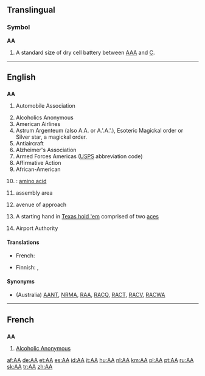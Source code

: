 {{wikipedia}}
{{also|Appendix:Variations of "aa"}}
==Translingual==
{{rft|fragment=AAA_.2F_AA}}

===Symbol===
'''AA'''

# A standard size of dry cell battery between [[AAA]] and [[C]].

----

==English==

==={{initialism}}===
'''AA'''

# {{British}} Automobile Association
# Alcoholics Anonymous
# American Airlines
# Astrum Argenteum (also A.A. or A.'.A.'.), Esoteric Magickal order or Silver star, a magickal order.
# Antiaircraft
# Alzheimer's Association
# Armed Forces Americas ([[USPS]] abbreviation code)
# Affirmative Action
# African-American
# {{chemistry}}: [[amino acid]]
# {{military}} assembly area
# {{military}} avenue of approach
# {{poker}} A starting hand in [[Texas hold 'em]] comprised of two [[ace]]s
# {{India}} Airport Authority

====Translations====

{{trans-top|Alcoholics Anonymous}}
{{trans-mid}}
* French: {{t-|fr|AA|m|p}}
{{trans-bottom}}

{{trans-top|American Airlines}}
{{trans-mid}}
{{trans-bottom}}

{{trans-top|Esoteric Magickal order Astrum Argenteum, or Silver star, a magickal order}}
{{trans-mid}}
{{trans-bottom}}

{{trans-top|Antiaircraft}}
* Finnish: {{t+|fi|IT}}, {{t+|fi|it}}
{{trans-mid}}
{{trans-bottom}}

{{trans-top|Alzheimer's Association}}
{{trans-mid}}
{{trans-bottom}}

{{trans-top|Armed Forces Americas}}
{{trans-mid}}
{{trans-bottom}}

{{trans-top|Affirmative Action}}
{{trans-mid}}
{{trans-bottom}}

{{trans-top|African-American}}
{{trans-mid}}
{{trans-bottom}}

====Synonyms====
* {{sense|Automobile Association}} (Australia) [[AANT]], [[NRMA]], [[RAA]], [[RACQ]], [[RACT]], [[RACV]], [[RACWA]]

----

==French==

==={{initialism|lang=fr}}===
'''AA''' {{m|p}}

# {{pluralia tantum|lang=fr}} [[Alcoholic Anonymous]]

[[af:AA]]
[[de:AA]]
[[et:AA]]
[[es:AA]]
[[id:AA]]
[[it:AA]]
[[hu:AA]]
[[nl:AA]]
[[km:AA]]
[[pl:AA]]
[[pt:AA]]
[[ru:AA]]
[[sk:AA]]
[[tr:AA]]
[[zh:AA]]